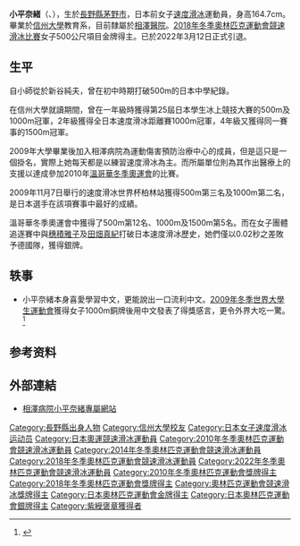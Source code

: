 {{MedalTableTop|Nao Kodaira PyeongChang 2018.jpg|240px}}
{{MedalSport | 女子[[速度滑冰|速度滑冰]]}}
{{MedalCountry | {{JPN}}}}
{{MedalCompetition | [[奧林匹克運動會|奧林匹克運動會]]}}
{{MedalGold | [[2018年冬季奧林匹克運動會|2018年 平昌]] | [[2018年冬季奧林匹克運動會競速滑冰比賽|500公尺]]}}
{{MedalSilver | [[2010年冬季奧林匹克運動會|2010年 溫哥華]] | [[2010年冬季奧林匹克運動會速度滑冰比賽|女子團體追逐]]}}
{{MedalSilver | [[2018年冬季奧林匹克運動會|2018年 平昌]] | [[2018年冬季奧林匹克運動會競速滑冰比賽|1000公尺]]}}
{{MedalCompetition|[[世界競速滑冰錦標賽|世界競速滑冰錦標賽]]}}
{{MedalGold|[[2017年世界單程距離競速滑冰錦標賽|2017年 江陵]]|500公尺}}
{{MedalGold|[[2017年世界短距離競速滑冰錦標賽|2017年 卡加利]]|衝刺賽}}
{{MedalGold|[[2019年世界短距離競速滑冰錦標賽|2019年 海倫芬]]|衝刺賽}}
{{MedalGold|[[2020年世界單程距離競速滑冰錦標賽|2020年 鹽湖城]]|500公尺}}
{{MedalSilver|[[2017年世界單程距離競速滑冰錦標賽|2017年 江陵]]|1000公尺}}
{{MedalSilver|[[2019年世界單程距離競速滑冰錦標賽|2019年 因采爾]]|500公尺}}
{{MedalBronze|[[2015年世界單程距離競速滑冰錦標賽|2015年 海倫芬]]|500公尺}}
{{MedalBronze|[[2019年世界單程距離競速滑冰錦標賽|2019年 因采爾]]|1000公尺}}
{{MedalCompetition|[[亞洲冬季運動會|亞洲冬季運動會]]}}
{{MedalGold|[[2017年亞洲冬季運動會|2017年 札幌]]|[[2017年亞洲冬季運動會競速滑冰比賽|500公尺]]}}
{{MedalGold|[[2017年亞洲冬季運動會|2017年 札幌]]|[[2017年亞洲冬季運動會競速滑冰比賽|1000公尺]]}}
{{MedalBronze|[[2011年亞洲冬季運動會|2011年 阿斯塔納/阿拉木圖]]|1500公尺}}
{{MedalBottom}}

{{Japanese|japanese=小平奈緒|kana=こだいら なお|romaji=Kodaira Nao}}

'''小平奈緒'''（{{jpn|j=小平奈緒|hg=こだいら なお|rm=Kodaira Nao|f=y}}、{{bd|1986年|5月26日}}），生於[[長野縣|長野縣]][[茅野市|茅野市]]，日本前女子[[速度滑冰|速度滑冰]]運動員，身高164.7cm。畢業於[[信州大學|信州大學]]教育系，目前隸屬於[[相澤醫院|相澤醫院]]。[[2018年冬季奧林匹克運動會競速滑冰比賽|2018年冬季奧林匹克運動會競速滑冰比賽]]女子500公尺項目金牌得主。已於2022年3月12日正式引退。

== 生平 ==
自小師從於新谷純夫，曾在初中時期打破500m的日本中學紀錄。

在信州大學就讀期間，曾在一年級時獲得第25屆日本學生冰上競技大賽的500m及1000m冠軍，2年級獲得全日本速度滑冰距離賽1000m冠軍，4年級又獲得同一賽事的1500m冠軍。

2009年大學畢業後加入相澤病院為運動傷害預防治療中心的成員，但是這只是一個掛名，實際上她每天都是以練習速度滑冰為主。而所屬單位則為其作出醫療上的支援以達成參加2010年[[2010年冬季奧林匹克運動會|溫哥華冬季奧運會]]的比賽。

2009年11月7日舉行的速度滑冰世界杯柏林站獲得500m第三名及1000m第二名，是日本選手在該項賽事中最好的成績。

溫哥華冬季奧運會中獲得了500m第12名、1000m及1500m第5名。而在女子團體追逐賽中與[[穗積雅子|穗積雅子]]及[[田畑真紀|田畑真紀]]打破日本速度滑冰歷史，她們僅以0.02秒之差敗予德國隊，獲得銀牌。

== 轶事 ==
* 小平奈緒本身喜愛學習中文，更能說出一口流利中文。[[2009年冬季世界大學生運動會|2009年冬季世界大學生運動會]]獲得女子1000m銅牌後用中文發表了得獎感言，更令外界大吃一驚。<ref>{{Cite web |url=http://sports.cctv.com/20090225/109445.shtml |title=小平奈緒摘銅 賽後大秀中文：今天我非常的愉快 |access-date=2016-05-18 |archive-date=2020-02-18 |archive-url=https://web.archive.org/web/20200218203522/http://sports.cctv.com/20090225/109445.shtml |dead-url=no }}</ref>

== 参考资料 ==
{{reflist}}

== 外部連結 ==
* [https://web.archive.org/web/20100228010957/http://www.ai-hosp.or.jp/osirase/nao_kodaira/profile.html 相澤病院小平奈緒專屬網站]

{{奥林匹克运动会速度滑冰比赛女子500米冠军}}

{{Authority control}}
{{DEFAULTSORT:Kodaira, Nao}}
[[Category:長野縣出身人物|Category:長野縣出身人物]]
[[Category:信州大學校友|Category:信州大學校友]]
[[Category:日本女子速度滑冰运动员|Category:日本女子速度滑冰运动员]]
[[Category:日本奧運競速滑冰運動員|Category:日本奧運競速滑冰運動員]]
[[Category:2010年冬季奧林匹克運動會競速滑冰運動員|Category:2010年冬季奧林匹克運動會競速滑冰運動員]]
[[Category:2014年冬季奧林匹克運動會競速滑冰運動員|Category:2014年冬季奧林匹克運動會競速滑冰運動員]]
[[Category:2018年冬季奧林匹克運動會競速滑冰運動員|Category:2018年冬季奧林匹克運動會競速滑冰運動員]]
[[Category:2022年冬季奧林匹克運動會競速滑冰運動員|Category:2022年冬季奧林匹克運動會競速滑冰運動員]]
[[Category:2010年冬季奧林匹克運動會獎牌得主|Category:2010年冬季奧林匹克運動會獎牌得主]]
[[Category:2018年冬季奧林匹克運動會獎牌得主|Category:2018年冬季奧林匹克運動會獎牌得主]]
[[Category:奧林匹克運動會競速滑冰獎牌得主|Category:奧林匹克運動會競速滑冰獎牌得主]]
[[Category:日本奧林匹克運動會金牌得主|Category:日本奧林匹克運動會金牌得主]]
[[Category:日本奧林匹克運動會銀牌得主|Category:日本奧林匹克運動會銀牌得主]]
[[Category:紫綬褒章獲得者|Category:紫綬褒章獲得者]]
